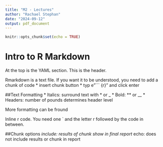 ```yaml
---
title: "M2 - Lectures"
author: "Rachael Stephan"
date: "2024-09-12"
output: pdf_document
---
```


```r
knitr::opts_chunk$set(echo = TRUE)
```

# Intro to R Markdown

At the top is the YAML section. This is the header.

Rmarkdown is a text file. If you want it to be understood, you need to add a chunk of code
* insert chunk button
* typ e"``` {r}" and click enter

##Text Formatting
* Italics: surround text with * or _
* Bold: ** or __
* Headers: number of pounds determines header level

More formatting can be fround

Inline r code. You need one ` and the letter r followed by the code in between. 

##Chunk options
*include: results of chunk show in final report
*echo: does not include results or chunk in report